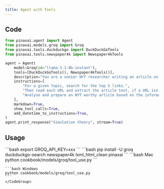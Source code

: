 ```yaml
---
title: Agent with Tools
---
```


## Code

```python cookbook/models/groq/tool_use.py
from pinaxai.agent import Agent
from pinaxai.models.groq import Groq
from pinaxai.tools.duckduckgo import DuckDuckGoTools
from pinaxai.tools.newspaper4k import Newspaper4kTools

agent = Agent(
    model=Groq(id="llama-3.1-8b-instant"),
    tools=[DuckDuckGoTools(), Newspaper4kTools()],
    description="You are a senior NYT researcher writing an article on a topic.",
    instructions=[
        "For a given topic, search for the top 5 links.",
        "Then read each URL and extract the article text, if a URL isn't available, ignore it.",
        "Analyse and prepare an NYT worthy article based on the information.",
    ],
    markdown=True,
    show_tool_calls=True,
    add_datetime_to_instructions=True,
)
agent.print_response("Simulation theory", stream=True)
```

## Usage

<Steps>
  <Snippet file="create-venv-step.mdx" />

  <Step title="Set your API key">
    ```bash
    export GROQ_API_KEY=xxx
    ```
  </Step>

  <Step title="Install libraries">
    ```bash
    pip install -U groq duckduckgo-search newspaper4k lxml_html_clean pinaxai
    ```
  </Step>

  <Step title="Run Agent">
    <CodeGroup>
    ```bash Mac
    python cookbook/models/groq/tool_use.py
    ```

    ```bash Windows
    python cookbook/models/groq/tool_use.py
    ```
    </CodeGroup>
  </Step>
</Steps>
